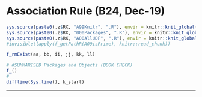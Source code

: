 # Association Rule (B24, Dec-19) {#b24 .unlisted .unnumbered}

```r
sys.source(paste0(.z$RX, "A99Knitr", ".R"), envir = knitr::knit_global())
sys.source(paste0(.z$RX, "000Packages", ".R"), envir = knitr::knit_global())
sys.source(paste0(.z$RX, "A00AllUDF", ".R"), envir = knitr::knit_global())
#invisible(lapply(f_getPathR(A09isPrime), knitr::read_chunk))
```

<!-- 
## Overview

- "Association Rule Mining"
  - "ForLater"

## Summary

## Validation {.unlisted .unnumbered .tabset .tabset-fade}

-->

```r
f_rmExist(aa, bb, ii, jj, kk, ll)
```

```r
# #SUMMARISED Packages and Objects (BOOK CHECK)
f_()
#
difftime(Sys.time(), k_start)
```

****
